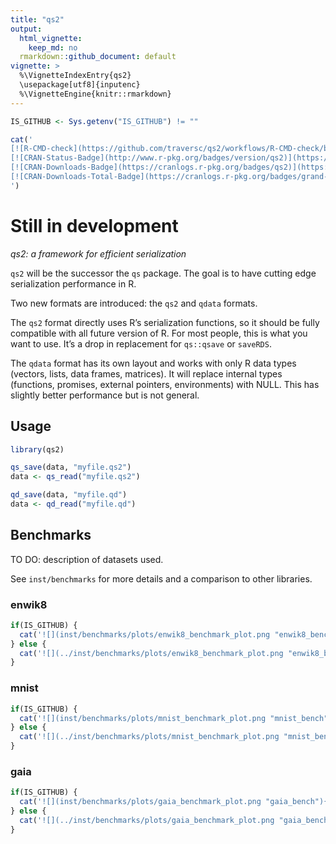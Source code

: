 ```yaml
---
title: "qs2"
output:
  html_vignette:
    keep_md: no
  rmarkdown::github_document: default
vignette: >
  %\VignetteIndexEntry{qs2}
  \usepackage[utf8]{inputenc}
  %\VignetteEngine{knitr::rmarkdown}
---
```


```r
IS_GITHUB <- Sys.getenv("IS_GITHUB") != ""
```

```r
cat('
[![R-CMD-check](https://github.com/traversc/qs2/workflows/R-CMD-check/badge.svg)](https://github.com/traversc/qs2/actions)
[![CRAN-Status-Badge](http://www.r-pkg.org/badges/version/qs2)](https://cran.r-project.org/package=qs2)
[![CRAN-Downloads-Badge](https://cranlogs.r-pkg.org/badges/qs2)](https://cran.r-project.org/package=qs2)
[![CRAN-Downloads-Total-Badge](https://cranlogs.r-pkg.org/badges/grand-total/qs2)](https://cran.r-project.org/package=qs2)
')
```

# Still in development

*qs2: a framework for efficient serialization*

`qs2` will be the successor the `qs` package. The goal is to have cutting edge serialization performance in R.

Two new formats are introduced: the `qs2` and `qdata` formats. 

The `qs2` format directly uses R's serialization functions, so it should be fully compatible with all future version of R. 
For most people, this is what you want to use. It's a drop in replacement for `qs::qsave` or `saveRDS`. 

The `qdata` format has its own layout and works with only R data types (vectors, lists, data frames, matrices). It will replace internal types (functions, promises, external pointers, environments) with NULL. 
This has slightly better performance but is not general. 

## Usage

```r
library(qs2)

qs_save(data, "myfile.qs2")
data <- qs_read("myfile.qs2")

qd_save(data, "myfile.qd")
data <- qd_read("myfile.qd")
```

## Benchmarks

TO DO: description of datasets used.

See `inst/benchmarks` for more details and a comparison to other libraries.

### enwik8
```r
if(IS_GITHUB) {
  cat('![](inst/benchmarks/plots/enwik8_benchmark_plot.png "enwik8_bench"){width=487px}')
} else {
  cat('![](../inst/benchmarks/plots/enwik8_benchmark_plot.png "enwik8_bench"){width=487px}')
}
```

### mnist
```r
if(IS_GITHUB) {
  cat('![](inst/benchmarks/plots/mnist_benchmark_plot.png "mnist_bench"){width=487px}')
} else {
  cat('![](../inst/benchmarks/plots/mnist_benchmark_plot.png "mnist_bench"){width=487px}')
}
```

### gaia
```r
if(IS_GITHUB) {
  cat('![](inst/benchmarks/plots/gaia_benchmark_plot.png "gaia_bench"){width=487px}')
} else {
  cat('![](../inst/benchmarks/plots/gaia_benchmark_plot.png "gaia_bench"){width=487px}')
}
```
